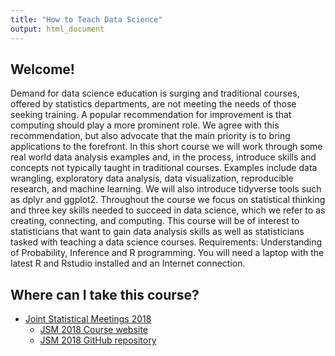 ```yaml
---
title: "How to Teach Data Science"
output: html_document
---
```


## Welcome! 

Demand for data science education is surging and traditional courses, offered by statistics departments, are not meeting the needs of those seeking training. A popular recommendation for improvement is that computing should play a more prominent role. We agree with this recommendation, but also advocate that the main priority is to bring applications to the forefront. In this short course we will work through some real world data analysis examples and, in the process, introduce skills and concepts not typically taught in traditional courses. Examples include data wrangling, exploratory data analysis, data visualization, reproducible research, and machine learning. We will also introduce tidyverse tools such as dplyr and ggplot2. Throughout the course we focus on statistical thinking and three key skills needed to succeed in data science, which we refer to as creating, connecting, and computing. This course will be of interest to statisticians that want to gain data analysis skills as well as statisticians tasked with teaching a data science courses. Requirements: Understanding of Probability, Inference and R programming. You will need a laptop with the latest R and Rstudio installed and an Internet connection.

## Where can I take this course? 

* [Joint Statistical Meetings 2018](http://ww2.amstat.org/meetings/jsm/2018/onlineprogram/ActivityDetails.cfm?SessionID=215370)
  * [JSM 2018 Course website](https://howtoteachdatascience.github.io/JSM2018/)
  * [JSM 2018 GitHub repository](https://github.com/howtoteachdatascience/JSM2018)




